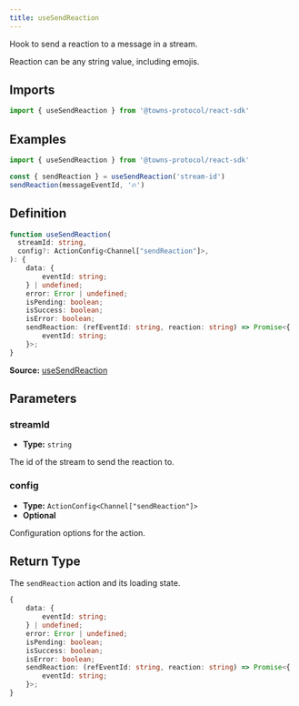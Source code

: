 ```yaml
---
title: useSendReaction
---
```

Hook to send a reaction to a message in a stream.

Reaction can be any string value, including emojis.

## Imports

```ts
import { useSendReaction } from '@towns-protocol/react-sdk'
```

## Examples

```ts
import { useSendReaction } from '@towns-protocol/react-sdk'

const { sendReaction } = useSendReaction('stream-id')
sendReaction(messageEventId, '🔥')
```

## Definition

```ts
function useSendReaction(
  streamId: string,
  config?: ActionConfig<Channel["sendReaction"]>,
): {
    data: {
        eventId: string;
    } | undefined;
    error: Error | undefined;
    isPending: boolean;
    isSuccess: boolean;
    isError: boolean;
    sendReaction: (refEventId: string, reaction: string) => Promise<{
        eventId: string;
    }>;
}
```

**Source:** [useSendReaction](https://github.com/towns-protocol/towns/blob/main/packages/react-sdk/src/useSendReaction.ts)

## Parameters

### streamId

- **Type:** `string`

The id of the stream to send the reaction to.

### config

- **Type:** `ActionConfig<Channel["sendReaction"]>`
- **Optional**

Configuration options for the action.

## Return Type

The `sendReaction` action and its loading state.

```ts
{
    data: {
        eventId: string;
    } | undefined;
    error: Error | undefined;
    isPending: boolean;
    isSuccess: boolean;
    isError: boolean;
    sendReaction: (refEventId: string, reaction: string) => Promise<{
        eventId: string;
    }>;
}
```
